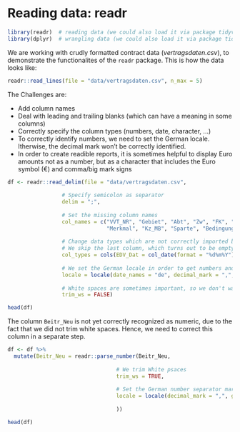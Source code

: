 # Reading data: readr {#readr}


```r
library(readr)  # reading data (we could also load it via package tidyverse)
library(dplyr)  # wrangling data (we could also load it via package tidyverse) 
```

We are working with crudly formatted contract data (_vertragsdaten.csv_), to demonstrate the functionalites of the `readr` package. This is how the data looks like:

```r
readr::read_lines(file = "data/vertragsdaten.csv", n_max = 5)
```

The Challenges are:

- Add column names
- Deal with leading and trailing blanks (which can have a meaning in some columns)
- Correctly specify the column types (numbers, date, character, ...)
- To correctly identify numbers, we need to set the German locale. Itherwise, the decimal mark won't be correctly identified.
- In order to create readible reports, it is sometimes helpful to display Euro amounts not as a number, but as a character that includes the Euro symbol (€) and comma/big mark signs

```r
df <- readr::read_delim(file = "data/vertragsdaten.csv", 
                 
                 # Specify semicolon as separator
                 delim = ";", 
                 
                 # Set the missing column names
                 col_names = c("VVT_NR", "Gebiet", "Abt", "Zw", "FK", "Beitr_Neu", "EDV_Dat", 
                               "Merkmal", "Kz_MB", "Sparte", "Bedingung", "leere_Spalte"),
                 
                 # Change data types which are not correctly imported by default
                 # We skip the last column, which turns out to be empty
                 col_types = cols(EDV_Dat = col_date(format = "%d%m%Y"), leere_Spalte = col_skip()), 
                 
                 # We set the German locale in order to get numbers and dates right
                 locale = locale(date_names = "de", decimal_mark = ",", grouping_mark = "."), 
                 
                 # White spaces are sometimes important, so we don't want to trim them
                 trim_ws = FALSE)

head(df)
```


The column `Beitr_Neu` is not yet correctly recognized as numeric, due to the fact that we did not trim white spaces. Hence, we need to correct this column in a separate step.

```r
df <- df %>% 
  mutate(Beitr_Neu = readr::parse_number(Beitr_Neu, 
                                  
                                  # We trim White psaces
                                  trim_ws = TRUE,
                                  
                                  # Set the German number separator marks
                                  locale = locale(decimal_mark = ",", grouping_mark = "."), 
                                  
                                  ))

head(df)
```

